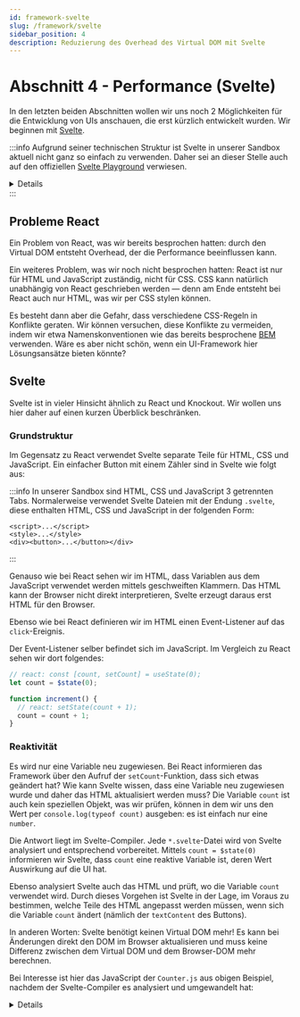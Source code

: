 ```yaml
---
id: framework-svelte
slug: /framework/svelte
sidebar_position: 4
description: Reduzierung des Overhead des Virtual DOM mit Svelte
---
```



# Abschnitt 4 - Performance (Svelte)

In den letzten beiden Abschnitten wollen wir uns noch 2 Möglichkeiten für die
Entwicklung von UIs anschauen, die erst kürzlich entwickelt wurden. Wir beginnen
mit [Svelte](https://svelte.dev/).

:::info
Aufgrund seiner technischen Struktur ist Svelte in unserer Sandbox aktuell nicht
ganz so einfach zu verwenden. Daher sei an dieser Stelle auch auf den offiziellen
[Svelte Playground](https://svelte.dev/playground/hello-world?version=5.26.2)
verwiesen.

<details>
Um Svelte in unserer Sandbox zu verwenden, orientiert sich am besten an den
Code-Beispielen unten. Kurz zusammengefasst:

- Ganz am Anfang des JavaScript muss das magische Wort `"svelte";` stehen.
- Danach müssen in jedem Teil (HTML, CSS, JavaScript) eine oder mehrere Dateien
  definiert werden, z.B.

```js
// file: Counter.js
// ...

// file: App.js
import Counter from "@sandbox/Counter.js"
// ...
```

Es muss mindestens die Datei `App.js` geben, welche den Einstiegspunkt darstellt.

Imports im JavaScript von anderen Dateien müssen dem Format
`import ... from "@sandbox/filename.js"` entsprechen.
</details>
:::


## Probleme React

Ein Problem von React, was wir bereits besprochen hatten: durch den Virtual DOM
entsteht Overhead, der die Performance beeinflussen kann.

Ein weiteres Problem, was wir noch nicht besprochen hatten: React ist nur
für HTML und JavaScript zuständig, nicht für CSS. CSS kann natürlich unabhängig
von React geschrieben werden &mdash; denn am Ende entsteht bei React auch nur
HTML, was wir per CSS stylen können.

Es besteht dann aber die Gefahr, dass verschiedene CSS-Regeln in Konflikte geraten.
Wir können versuchen, diese Konflikte zu vermeiden, indem wir etwa Namenskonventionen
wie das bereits besprochene [BEM](https://getbem.com/) verwenden. Wäre es aber nicht
schön, wenn ein UI-Framework hier Lösungsansätze bieten könnte? 

## Svelte

Svelte ist in vieler Hinsicht ähnlich zu React und Knockout. Wir wollen uns hier
daher auf einen kurzen Überblick beschränken.

### Grundstruktur

Im Gegensatz zu React verwendet Svelte separate Teile für HTML, CSS und JavaScript.
Ein einfacher Button mit einem Zähler sind in Svelte wie folgt aus: 

<HtmlSnippet path="svelte-counter" type="html" tabs="html,css,js" />

:::info
In unserer Sandbox sind HTML, CSS und JavaScript 3 getrennten Tabs. Normalerweise
verwendet Svelte Dateien mit der Endung `.svelte`, diese enthalten HTML, CSS
und JavaScript in der folgenden Form:

```
<script>...</script>
<style>...</style>
<div><button>...</button></div>
```
:::

Genauso wie bei React sehen wir im HTML, dass Variablen aus dem JavaScript
verwendet werden mittels geschweiften Klammern. Das HTML kann der Browser nicht
direkt interpretieren, Svelte erzeugt daraus erst HTML für den Browser.

Ebenso wie bei React definieren wir im HTML einen Event-Listener auf das
`click`-Ereignis.

Der Event-Listener selber befindet sich im JavaScript. Im Vergleich zu React
sehen wir dort folgendes:

```js
// react: const [count, setCount] = useState(0);
let count = $state(0);

function increment() {
  // react: setState(count + 1);
  count = count + 1;
}
```

### Reaktivität

Es wird nur eine Variable neu zugewiesen. Bei React informieren das Framework
über den Aufruf der `setCount`-Funktion, dass sich etwas geändert hat? Wie kann
Svelte wissen, dass eine Variable neu zugewiesen wurde und daher das HTML aktualisiert
werden muss? Die Variable `count` ist auch kein speziellen Objekt, was wir prüfen,
können in dem wir uns den Wert per `console.log(typeof count)` ausgeben: es ist
einfach nur eine `number`.

Die Antwort liegt im Svelte-Compiler. Jede `*.svelte`-Datei wird von Svelte analysiert
und entsprechend vorbereitet. Mittels `count = $state(0)` informieren wir
Svelte, dass `count` eine reaktive Variable ist, deren Wert Auswirkung auf die UI hat.

Ebenso analysiert Svelte auch das HTML und prüft, wo die Variable `count` verwendet
wird. Durch dieses Vorgehen ist Svelte in der Lage, im Voraus zu bestimmen, welche
Teile des HTML angepasst werden müssen, wenn sich die Variable `count` ändert
(nämlich der `textContent` des Buttons).

In anderen Worten: Svelte benötigt keinen Virtual DOM mehr! Es kann bei Änderungen
direkt den DOM im Browser aktualisieren und muss keine Differenz zwischen dem
Virtual DOM und dem Browser-DOM mehr berechnen.

Bei Interesse ist hier das JavaScript der `Counter.js` aus obigen Beispiel, nachdem
der Svelte-Compiler es analysiert und umgewandelt hat: 

<details>
```js
import 'svelte/internal/disclose-version';
import * as $ from 'svelte/internal/client';

function increment(_, count) {
	$.set(count, $.get(count) + 1);
}

var root = $.template(`<button class="svelte-1l68e0"> </button>`);

export default function Counter($$anchor) {
	let count = $.state(0);
	var button = root();

	button.__click = [increment, count];

	var text = $.child(button);

	$.reset(button);

	$.template_effect(() => $.set_text(text, `Clicked ${$.get(count) ?? ''}
	${($.get(count) === 1 ? 'time' : 'times') ?? ''}`));

	$.append($$anchor, button);
}

$.delegate(['click']);
```
</details>

### CSS-Scoping

Ein weiterer angenehmer Nebeneffekt, den wir aus der Tatsache erhalten, dass
Svelte die `*.svelte`-Dateien genauer analysiert: Scoping von CSS.

Svelte stellt sicher, dass unser CSS nur Auswirkung auf die aktuelle Komponente
haben kann, für die es gedacht war. Das erreicht Svelte auf einfache Weise.
Schauen wir nochmal in das CSS und JavaScript, welches der Svelte-Compiler erzeugt:

```js
var root = $.template(`<button class="svelte-1l68e0"> </button>`);
```

```css
button.svelte-1l68e0 {
  background-color: #333;
  color: white;
  border: none;
  padding: 0.5em 2em;
  border-radius: 10px;
}
```

Svelte generiert einfach unvorhersehbare CSS-Klassen und schreibt diese mit
an das HTML und CSS. Auf diese Weise ist sichergestellt, dass die entsprechende
CSS-Regel nicht auf andere Elemente im DOM Auswirkung hat.

## Ergebnisse

Bevor wir uns Svelte im Vergleich anschauen, hier unser TODO-App-Beispiel mit Svelte:

<p>
  <Link to="/sandbox?snippet=todo-app-svelte&tab=js" target="_blank" rel="noopener noreferrer">Playground &mdash; TODO-App (Svelte)</Link>
</p>

Vergleichen wir die Lösung in Svelte mit React, fällt noch einmal auf, wie sehr
die beiden UI-Frameworks sich ähneln, beispielsweise bei `useState / $state`
und `useEffect / $effect`.

Die klare Trennung von Svelte zwischen HTML und JavaScript hat mir persönlich
besser gefallen. Das mag subjektiv sein, war aber mein Eindruck beim schreiben
der TODO-App. In React werden Komponenten schneller unübersichtlich, wenn diese
sowohl HTML als auch JavaScript vermischen.

Bezüglich der Übersicht des Codes selber erzwingt Svelte auch die strikte
Trennung von Komponenten: jede Datei kann nur eine einzelne Komponente
enthalten. Während es in React zwar auch empfehlenswert ist, verschiedene
Dateien für verschiedene Komponenten zu verwenden, ist das nur eine Empfehlung.
In einem großen Team kann es so eher passieren, dass der Code unübersichtlich wird.

Ein weiterer Unterschied bezüglich der Lesbarkeit besteht darin, dass bei
Svelte das Aktualisieren der Daten einfacher ist. Wollen wir etwa ein neues
Element zu einem Array hinzufügen, müssen wir bei React immer neues Array erzeugen,
sonst erkennt React die Änderung nicht.

```js
setItems([...items, {id: "10", name: "Item 10"}]);
```

Bei Svelte können wir auch ein neues Array erzeugen, wenn wir möchten. Es ist
aber auch nicht falsch, ein neues Element direkt in das Array zu pushen.

```js
items.push({id: "10", name: "Item 10"});
```

Ebenso können wir in Svelte auch direkt ein Element im Array modifizieren, was
bei React nicht erlaubt ist.

```js
items[2].name = "New name";
```

Durch diese Möglichkeiten sind uns keine Grenzen gesetzt beim Schreiben von Code,
sondern wir können Änderungen an den Daten so implementieren, wie wir es am
einfachsten und am leichtesten zu lesen finden. Zudem reduziert das auch Fehler
&mdash; es ist schwerer, Code zu schreiben, der nicht funktionieren wird.

:::info
Technisch verwendet Svelte derzeit sogenannte [Proxy](https://developer.mozilla.org/en-US/docs/Web/JavaScript/Reference/Global_Objects/Proxy),
um zu überwachen, wie und wann ein Objekt oder Array sich verändert. 
:::

Eine weiterer Vorteil für die Lesbarkeit des Codes bietet Svelte bei bedingten
und wiederholten Elementen. Erinnern wir zurück an React, hier haben wir
reine JavaScript-Konstrukte verwendet.

```jsx
{ items.length > 0 ? <TodoFooter /> : "Keine TODOs"}
{ items.map(item => <TodoItem key={item.id} item={item} />) }
```

Bei Svelte steht uns separate Syntax zur Verfügung, die mehr an `if-else`  und
`for ... of ...` erinnert.

```jsx
{#if items.length > 0}
  <TodoFooter />
{:else}
  "Keine TODOs"
{/if}

{#each items as item (item.id)}
  <TodoItem item={item}/>
{/each}
```

Das ist etwas länger als einfache Fälle bei React, aus meiner Sicht aber klarer
strukturierter und einfach zu schreiben und zu lesen. 

Noch ein weitere Vorteil besteht in der Behandlung der Abhängigkeiten. In React
ist es erforderlich, etwa beim [useEffect](https://react.dev/reference/react/useEffect)-Hook
manuell anzugeben, von welchen Werten dieser abhängt. Ändern sich einer dieser
Werte, wird der Effekt erneut ausgeführt. Aufgrund der Tatsache, dass Svelte
die `*.svelte`-Dateien mit den Komponenten einer gründlicheren Analyse unterzieht,
ist das bei Svelte nicht erforderlich. Svelte erkennt automatisch, von welchen
Werte ein [$effect](https://svelte.dev/docs/svelte/$effect) abhängt.  

Schließlich verbessert Svelte auch die Performance, indem es wie besprochen
keinen Virtual DOM mehr benötigt, sondern Änderungen direkt auf dem DOM ausführt.
Hier sei aber nochmal ausdrücklich darauf hingewiesen, dass Performance immer
praktisch getestet werden muss. Abhängig vom Anwendungsfall kann der Unterschied
in der Performance auch gering oder nicht vorhanden sein. [js-framework-benchmark](https://github.com/krausest/js-framework-benchmark?tab=readme-ov-file)
ist ein Benchmark, wo Svelte etwas besser als React abschneidet. Der dort getestete
Testfall muss aber nicht zwingend Aussage über echte Fälle in der Praxis liefern.

Bezüglich der Performance sollten wir noch bedenken, dass bei Svelte weniger
manuelle Optimierungen notwendig sind. Bei React gibt es verschiedene Hooks
wie [useMemo](https://react.dev/reference/react/useMemo) oder
[useCallback](https://react.dev/reference/react/useCallback), welche im Wesentlichen
nur dafür gedacht sind, Probleme mit dem Render-Modell und Virtual DOM zu beheben.
Als Entwickler müssen wir diese aber manuell und mit Bedacht einsetzen.